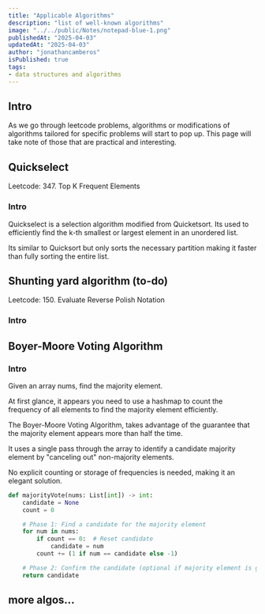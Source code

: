 ```yaml
---
title: "Applicable Algorithms"
description: "list of well-known algorithms"
image: "../../public/Notes/notepad-blue-1.png"
publishedAt: "2025-04-03"
updatedAt: "2025-04-03" 
author: "jonathancamberos"
isPublished: true
tags: 
- data structures and algorithms
---
```


## Intro

As we go through leetcode problems, algorithms or modifications of algorithms
tailored for specific problems will start to pop up. 
This page will take note of those that are practical and interesting.


## Quickselect

Leetcode: 347. Top K Frequent Elements

### Intro
Quickselect is a selection algorithm modified from Quicketsort. 
Its used to efficiently find the k-th smallest or largest element in an unordered list.

Its similar to Quicksort but only sorts the necessary partition
making it faster than fully sorting the entire list.


## Shunting yard algorithm (to-do)

Leetcode: 150. Evaluate Reverse Polish Notation

### Intro


## Boyer-Moore Voting Algorithm

### Intro 
Given an array nums, find the majority element.

At first glance, it appears you need to use a hashmap to count the frequency of all elements to find the majority element efficiently.

The Boyer-Moore Voting Algorithm,
takes advantage of the guarantee that the majority element appears more than half the time.

It uses a single pass through the array to identify a candidate majority element by "canceling out" non-majority elements.

No explicit counting or storage of frequencies is needed, making it an elegant solution.

```python
def majorityVote(nums: List[int]) -> int:
    candidate = None
    count = 0

    # Phase 1: Find a candidate for the majority element
    for num in nums:
        if count == 0:  # Reset candidate
            candidate = num
        count += (1 if num == candidate else -1)

    # Phase 2: Confirm the candidate (optional if majority element is guaranteed)
    return candidate
```
## more algos...
